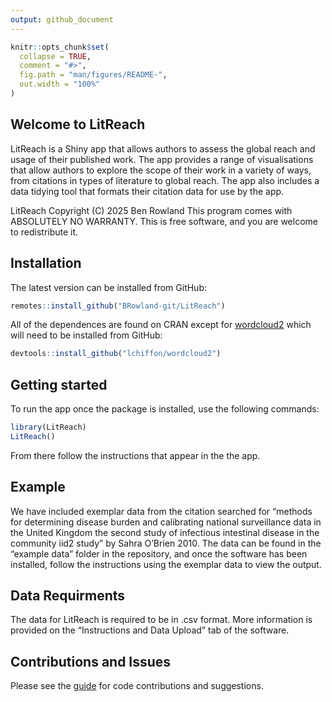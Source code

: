 ```yaml
---
output: github_document
---
```


<!-- README.md is generated from README.Rmd. Please edit that file -->

```r
knitr::opts_chunk$set(
  collapse = TRUE,
  comment = "#>",
  fig.path = "man/figures/README-",
  out.width = "100%"
)
```

## Welcome to LitReach

LitReach is a Shiny app that allows authors to assess the global reach and usage of their published work. The app provides a range of visualisations that allow authors to explore the scope of their work in a variety of ways, from citations in types of literature to global reach. The app also includes a data tidying tool that formats their citation data for use by the app. 

LitReach Copyright (C) 2025 Ben Rowland
This program comes with ABSOLUTELY NO WARRANTY.
This is free software, and you are welcome to redistribute it.

## Installation

The latest version can be installed from GitHub:

```r
remotes::install_github("BRowland-git/LitReach")

```

All of the dependences are found on CRAN except for [wordcloud2](https://github.com/Lchiffon/wordcloud2) which will need to be installed from GitHub:

```r
devtools::install_github("lchiffon/wordcloud2")

```

## Getting started

To run the app once the package is installed, use the following commands:

```r
library(LitReach)
LitReach()

```

From there follow the instructions that appear in the the app. 

## Example

We have included exemplar data from the citation searched for "methods for determining disease burden and calibrating national surveillance data in the United Kingdom the second study of infectious intestinal disease in the community iid2 study" by Sahra O'Brien 2010. The data can be found in the "example data" folder in the repository, and once the software has been installed, follow the instructions using the exemplar data to view the output. 

## Data Requirments

The data for LitReach is required to be in .csv format. More information is provided on the "Instructions and Data Upload" tab of the software.

## Contributions and Issues

Please see the [guide]() for code contributions and suggestions.
